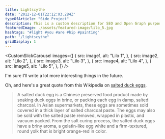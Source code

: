 ```yaml
---
title: Lightscythe
date: "2012-12-01T22:12:03.284Z"
typeOfArticle: "Side Project"
description: This is a custom description for SEO and Open Graph purposes, rather than the default generated excerpt. Simply add a description field to the frontmatter.
featuredImage: ./assets/featured-image/lilo_5.jpg
hashtags: "#light #you #are #hip #painting"
path: "/lightscythe"
gridDisplay: 1
---
```



<CustomSlickCarousel
	images={[
		{
			src: image1,
			alt: "Lilo 1",
		},
		{
			src: image2,
			alt: "Lilo 2",
		},
		{
			src: image3,
			alt: "Lilo 3",
		},
		{
			src: image4,
			alt: "Lilo 4",
		},
		{
			src: image5,
			alt: "Lilo 5",
		},
	]}
/>

I'm sure I'll write a lot more interesting things in the future.

Oh, and here's a great quote from this Wikipedia on
[salted duck eggs](http://en.wikipedia.org/wiki/Salted_duck_egg).

> A salted duck egg is a Chinese preserved food product made by soaking duck
> eggs in brine, or packing each egg in damp, salted charcoal. In Asian
> supermarkets, these eggs are sometimes sold covered in a thick layer of salted
> charcoal paste. The eggs may also be sold with the salted paste removed,
> wrapped in plastic, and vacuum packed. From the salt curing process, the
> salted duck eggs have a briny aroma, a gelatin-like egg white and a
> firm-textured, round yolk that is bright orange-red in color.
